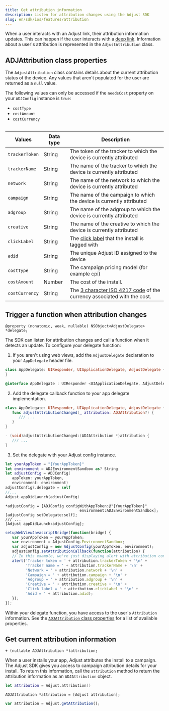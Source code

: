 ```yaml
---
title: Get attribution information
description: Listen for attribution changes using the Adjust SDK
slug: en/sdk/ios/features/attribution
---
```


When a user interacts with an Adjust link, their attribution information updates. This can happen if the user interacts with a [deep link](https://help.adjust.com/en/article/deep-links). Information about a user's attribution is represented in the `AdjustAttribution` class.

## ADJAttribution class properties

The `AdjustAttribution` class contains details about the current attribution status of the device. Any values that aren't populated for the user are returned as a `null` value.

<Callout type="note">

The following values can only be accessed if the `needsCost` property on your `ADJConfig` instance is `true`:

-  `costType`
-  `costAmount`
-  `costCurrency`

</Callout>

<Table>

| Values         | Data type | Description                                                                                                    |
| -------------- | --------- | -------------------------------------------------------------------------------------------------------------- |
| `trackerToken` | String    | The token of the tracker to which the device is currently attributed                                           |
| `trackerName`  | String    | The name of the tracker to which the device is currently attributed                                            |
| `network`      | String    | The name of the network to which the device is currently attributed                                            |
| `campaign`     | String    | The name of the campaign to which the device is currently attributed                                           |
| `adgroup`      | String    | The name of the adgroup to which the device is currently attributed                                            |
| `creative`     | String    | The name of the creative to which the device is currently attributed                                           |
| `clickLabel`   | String    | The [click label](https://help.adjust.com/en/article/user-rewards) that the install is tagged with             |
| `adid`         | String    | The unique Adjust ID assigned to the device                                                                    |
| `costType`     | String    | The campaign pricing model (for example cpi)                                                                   |
| `costAmount`   | Number    | The cost of the install.                                                                                       |
| `costCurrency` | String    | The [3 character ISO 4217 code](https://www.iban.com/currency-codes) of the currency associated with the cost. |

</Table>

## Trigger a function when attribution changes

```objc title="Property declaration"
@property (nonatomic, weak, nullable) NSObject<AdjustDelegate> *delegate;
```

The SDK can listen for attribution changes and call a function when it detects an update. To configure your delegate function:

1. If you aren't using web views, add the `AdjustDelegate` declaration to your `AppDelegate` header file.

<Tabs>
<Tab title="Swift" sync="swift">

```swift
class AppDelegate: UIResponder, UIApplicationDelegate, AdjustDelegate {
}
```

</Tab>
<Tab title="Objective-C" sync="objc">

```objective-c
@interface AppDelegate : UIResponder <UIApplicationDelegate, AdjustDelegate>
```

</Tab>
</Tabs>

2. Add the delegate callback function to your app delegate implementation.

<Tabs>
<Tab title="Swift" sync="swift">

```swift
class AppDelegate: UIResponder, UIApplicationDelegate, AdjustDelegate {
   func adjustAttributionChanged(_ attribution: ADJAttribution?) {
      /// ...
   }
}
```

</Tab>
<Tab title="Objective-C" sync="objc">

```objective-c
- (void)adjustAttributionChanged:(ADJAttribution *)attribution {
   /// ...
}
```

</Tab>
</Tabs>

3. Set the delegate with your Adjust config instance.

<Tabs>
<Tab title="Swift" sync="swift">

```swift {6}
let yourAppToken = "{YourAppToken}"
let environment = ADJEnvironmentSandbox as? String
let adjustConfig = ADJConfig(
   appToken: yourAppToken,
   environment: environment)
adjustConfig?.delegate = self
//...
Adjust.appDidLaunch(adjustConfig)
```

</Tab>
<Tab title="Objective-C" sync="objc">

```objc {3}
*adjustConfig = [ADJConfig configWithAppToken:@"{YourAppToken}"
                                 environment:ADJEnvironmentSandbox];
[adjustConfig setDelegate:self];
/// ...
[Adjust appDidLaunch:adjustConfig];
```

</Tab>
<Tab title="Javascript" sync="js">

```javascript {5-15}
setupWebViewJavascriptBridge(function(bridge) {
   var yourAppToken = yourAppToken;
   var environment = AdjustConfig.EnvironmentSandbox;
   var adjustConfig = new AdjustConfig(yourAppToken, environment);
   adjustConfig.setAttributionCallback(function(attribution) {
   // In this example, we're just displaying alert with attribution content.
   alert('Tracker token = ' + attribution.trackerToken + '\n' +
         'Tracker name = ' + attribution.trackerName + '\n' +
         'Network = ' + attribution.network + '\n' +
         'Campaign = ' + attribution.campaign + '\n' +
         'Adgroup = ' + attribution.adgroup + '\n' +
         'Creative = ' + attribution.creative + '\n' +
         'Click label = ' + attribution.clickLabel + '\n' +
         'Adid = ' + attribution.adid);
   });
});
```

</Tab>
</Tabs>

Within your delegate function, you have access to the user's `Attribution` information. See the [`ADJAttribution` class properties](#adjattribution-class-properties) for a list of available properties.

## Get current attribution information

```objc title="Method signature"
+ (nullable ADJAttribution *)attribution;
```

When a user installs your app, Adjust attributes the install to a campaign. The Adjust SDK gives you access to campaign attribution details for your install. To return this information, call the `attribution` method to return the attribution information as an `ADJAttribution` object.

<Tabs>
<Tab title="Swift" sync="swift">

```swift
let attribution = Adjust.attribution()
```

</Tab>
<Tab title="Objective-C" sync="objc">

```objc
ADJAttribution *attribution = [Adjust attribution];
```

</Tab>
<Tab title="Javascript" sync="js">

```js
var attribution = Adjust.getAttribution();
```

</Tab>
</Tabs>
